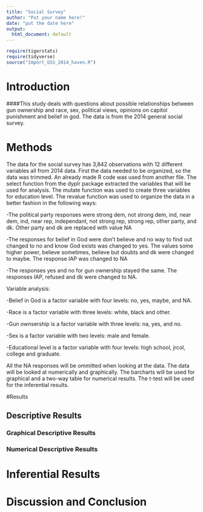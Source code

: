 ```yaml
---
title: "Social Survey"
author: "Put your name here!"
date: "put the date here"
output:
  html_document: default
---
```


```r
require(tigerstats)
require(tidyverse)
source("Import_GSS_2014_haven.R")
```
<!-- We recommend you use git branches -- create a separate branch for each major section i.e. Introduction, Methods, Results, Inferential Results, and Discussion and Conclusions - leave the YAML block untouched until the final merge where you put in your own name !-->

# Introduction

<!--In this section you explain what you are trying to show.  Where did the data come from?  What is the research or other question you are trying to answer?!-->   

####This study deals with questions about possible relationships between gun ownership and race, sex, political views, opinions on capitol punishment and belief in god. The data is from the 2014 general social survey.



# Methods

<!--Decide on your methods:  use "variable analysis" or other appropriate descriptors.  Make sure to choose at least one graphical method and at least one numerical method.!-->

The data for the social survey has 3,842 observations with 12 different variables all from 2014 data. First the data needed to be organized, so the data was trimmed. An already made R code was used from another file. The select function from the dyplr package extracted the variables that will be used for analysis. The mutate function was used to create three variables for education level. The revalue function was used to organize the data in a better fashion in the following ways: 

-The political party responses were strong dem, not strong dem, ind, near dem, ind, near rep, independant, not strong rep, strong rep, other party, and dk. Other party and dk are replaced with value NA

-The responses for belief in God were don't believe and no way to find out changed to no and know God exists was changed to yes. The values some higher power, believe sometimes, believe but doubts and dk were changed to maybe. The response IAP was changed to NA 

-The responses yes and no for gun ownership stayed the same. The responses IAP, refused and dk were changed to NA. 

Variable analysis: 

-Belief in God is a factor variable with four levels: no, yes, maybe, and NA. 

-Race is a factor variable with three levels: white, black and other. 

-Gun ownsership is a factor variable with three levels: na, yes, and no.

-Sex is a factor variable with two levels: male and female. 

-Educational level is a factor variable with four levels: high school, jrcol, college and graduate. 

All the NA responses will be ommitted when looking at the data. The data will be looked at numerically and graphically. The barcharts will be used for graphical and a two-way table for numerical results. The t-test will be used for the inferential results. 

#Results

<!--Divide this section into two sub-sections:  One for your descriptive  results and one for your inferential results.!-->

## Descriptive Results

### Graphical Descriptive Results

<!--Graphical results here.  Make sure to show your code.  Provide appropriate labels for axes, giving units if possible, and provide a good title for the graph, too.  Use the graphical results to describe the patterns if any that exist in the data as focused toward the research question!-->

### Numerical Descriptive Results

<!--Numerical results go here. Use the numerical results to describe the patterns if any that exist in the data as focused toward the research question!-->

# Inferential Results

<!--State hypothesis clearly.  Make sure your discussion of the inferential test covers all the aspects that the test output produces, such as test statistic, p-value etc.  Make a decision about the null hypothesis, explain the assumptions on which the selected test/procedure was based, and why the chosen procedure satisfys the assumptions and is appropriate to answer the research question!-->


# Discussion and Conclusion

<!--Discussion and conclusion here.  If you found a relationship be sure to consider whether the relationship occurs because one of the variables causes the other, or whether they perhasps are related for some other reason.  Watch the chapter 6 videos from the GeorgeTown videos collection.!-->
